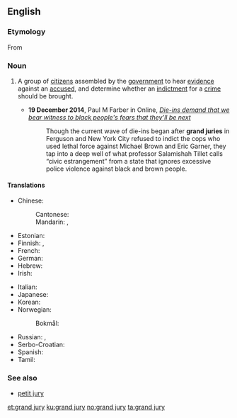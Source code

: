 ==English==
{{wikipedia}}

===Etymology===
From {{etyl|xno|en}}

===Noun===
{{en-noun|head=[[grand]] [[jury]]|grand juries}}

# {{context|legal|lang=en}} A group of [[citizen]]s assembled by the [[government]] to hear [[evidence]] against an [[accused]], and determine whether an [[indictment]] for a [[crime]] should be brought.
#* '''19 December 2014''', Paul M Farber in {{w|The Guardian}} Online, ''[http://www.theguardian.com/commentisfree/2014/dec/19/die-ins-demand-that-we-bear-witness-to-black-peoples-fears-that-theyll-be-next Die-ins demand that we bear witness to black people's fears that they'll be next]''
#*: Though the current wave of die-ins began after '''grand juries''' in Ferguson and New York City refused to indict the cops who used lethal force against Michael Brown and Eric Garner, they tap into a deep well of what professor Salamishah Tillet calls “civic estrangement” from a state that ignores excessive police violence against black and brown people.

====Translations====
{{trans-top}}
* Chinese:
*: Cantonese: {{t|yue|大陪審團|tr=daai6pui4sam2tyun4|sc=Hani}}
*: Mandarin: {{t+|cmn|大陪審團|tr=dà péishěntuán|sc=Hani}}, {{t+|cmn|大陪審團|tr=péishěntuán|sc=Hani}}
* Estonian: {{t|et|vandemeeste kogu}}
* Finnish: {{t+|fi|valamiehistö}}, {{t|fi|suuri valamiehistö}}
* French: {{t|fr|grand jury|m}}
* German: {{t|de|Grand Jury|f}}
* Hebrew: {{t|he|חָבֵר מושבעים גָּדוֹל|m}}
* Irish: {{t|ga|ard-ghiúiré|m}}
{{trans-mid}}
* Italian: {{t|it|grand jury|m}}
* Japanese: {{t|ja|大陪審|tr=だいばいしん, daibaishin|sc=Jpan}}
* Korean: {{t|ko|대배심|sc=Kore}}
* Norwegian:
*: Bokmål: {{t|nb|storjury|m}}
* Russian: {{t|ru|большо́е жюри́|n}}, {{t|ru|больша́я колле́гия прися́жных|f}}
* Serbo-Croatian: {{t|sh|вѐлика по̏рота|f|tr=vèlika pȍrota|sc=Cyrl}}
* Spanish: {{t|es|gran jurado|m}}
* Tamil: {{t-check|ta|சட்டத் துறை|sc=Taml}}
{{trans-bottom}}

===See also===
* [[petit jury]]

[[et:grand jury]]
[[ku:grand jury]]
[[no:grand jury]]
[[ta:grand jury]]